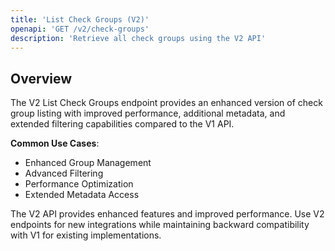 ```yaml
---
title: 'List Check Groups (V2)'
openapi: 'GET /v2/check-groups'
description: 'Retrieve all check groups using the V2 API'
---
```


## Overview

The V2 List Check Groups endpoint provides an enhanced version of check group listing with improved performance, additional metadata, and extended filtering capabilities compared to the V1 API.

**Common Use Cases**:
- Enhanced Group Management
- Advanced Filtering
- Performance Optimization
- Extended Metadata Access

<Note>
The V2 API provides enhanced features and improved performance. Use V2 endpoints for new integrations while maintaining backward compatibility with V1 for existing implementations.
</Note>